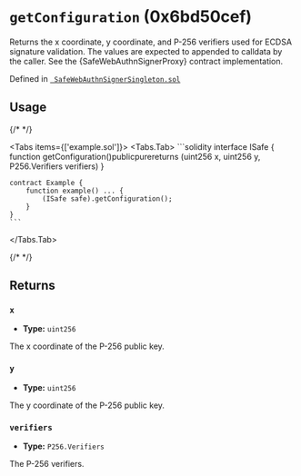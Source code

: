 



# `getConfiguration` (0x6bd50cef)



Returns the x coordinate, y coordinate, and P-256 verifiers used for ECDSA signature
validation. The values are expected to appended to calldata by the caller. See the
\{SafeWebAuthnSignerProxy\} contract implementation.




Defined in [` SafeWebAuthnSignerSingleton.sol`](https://github.com/safe-global/safe-modules/tree/passkey/v0.2.1/modules/passkey/contracts/SafeWebAuthnSignerSingleton.sol#L32)


## Usage

{/* <!-- vale off --> */}

<Tabs items={['example.sol']}>
  <Tabs.Tab>
    ```solidity
    interface ISafe {
        function getConfiguration()publicpurereturns (uint256 x, uint256 y, P256.Verifiers verifiers)
    }

    contract Example {
        function example() ... {
            (ISafe safe).getConfiguration();
        }
    }
    ```
  </Tabs.Tab>
</Tabs>

{/* <!-- vale on --> */}

## Returns

### `x`

  - **Type:** `uint256`

  The x coordinate of the P-256 public key.


### `y`

  - **Type:** `uint256`

  The y coordinate of the P-256 public key.


### `verifiers`

  - **Type:** `P256.Verifiers`

  The P-256 verifiers.







